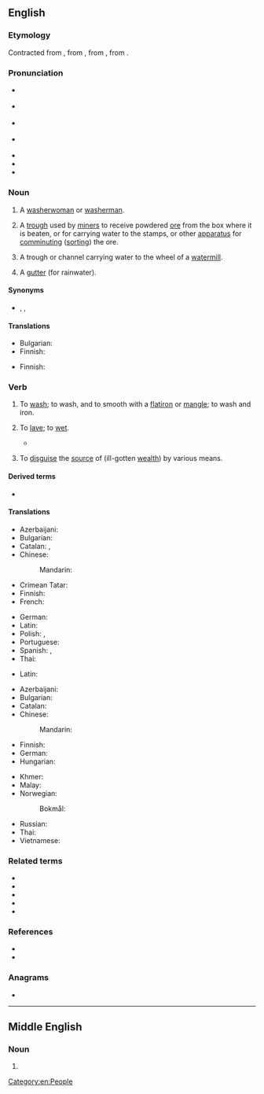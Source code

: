 ==English==
{{was wotd|2007|October|5}}
{{wikipedia|dab=launder}}

===Etymology===
{{root|en|ine-pro|*lewh₃-}}
Contracted from {{inh|en|enm|lavender}}, from {{der|en|fro|lavandiere}}, from {{der|en|LL.|lavandena}}, from {{der|en|la|lavō||I wash}}.

===Pronunciation===
* {{a|RP}} {{IPA|en|/ˈlɔːndə/}}
* {{a|some accents}} {{IPA|en|/ˈlɑːndə(ɹ)/}}
* {{a|US}} {{IPA|en|/ˈlɔndɚ/}}
* {{a|cot-caught}} {{IPA|en|/ˈlɑndɚ/}}
* {{audio|en|en-us-launder.ogg|Audio (US)}}
* {{audio|en|en-au-launder.ogg|Audio (AU)}}
* {{rhymes|en|ɔːndə(ɹ)|ɑːndə(ɹ)}}

===Noun===
{{en-noun}}

# {{lb|en|obsolete}} A [[washerwoman]] or [[washerman]].
# {{lb|en|mining}} A [[trough]] used by [[miner]]s to receive powdered [[ore]] from the box where it is beaten, or for carrying water to the stamps, or other [[apparatus]] for [[comminuting]] ([[sorting]]) the ore.
# A trough or channel carrying water to the wheel of a [[watermill]].
#: {{synonyms|en|inlayer}}
# A [[gutter]] (for rainwater).

====Synonyms====
* {{sense|washerwoman}} {{l|en|launderer}}, {{l|en|laundress}}, {{l|en|washerwoman}}

====Translations====
{{trans-see|washerwoman}}

{{trans-top|trough used by miners to carry material}}
* Bulgarian: {{t|bg|корито за промиване|n}}
* Finnish: {{t+|fi|ränni}}
{{trans-mid}}
{{trans-bottom}}

{{trans-top|trough or channel carrying water to the wheel of a watermill}}
* Finnish: {{t+|fi|ränni}}
{{trans-mid}}
{{trans-bottom}}

{{trans-see|gutter for rainwater|gutter}}

===Verb===
{{en-verb}}

# To [[wash]]; to wash, and to smooth with a [[flatiron]] or [[mangle]]; to wash and iron.
# {{lb|en|obsolete}} To [[lave]]; to [[wet]].
#* {{RQ:Shakespeare Sonnets|poem=A Lover's Complaint|passage=Oft did she heave her napkin to her eyne, / Which on it had conceited characters, / '''Laundering''' the silken figures in the brine}}
# {{senseid|en|money}} {{lb|en|money}} To [[disguise]] the [[source]] of (ill-gotten [[wealth]]) by various means.

====Derived terms====
* {{l|en|money laundering}}

====Translations====
{{trans-top|to wash and iron}}
* Azerbaijani: {{t+|az|yumaq}}
* Bulgarian: {{t+|bg|пера}}
* Catalan: {{t+|ca|rentar}}, {{t|ca|fer la bugada}}
* Chinese:
*: Mandarin: {{t+|cmn|洗|sc=Hani}}
* Crimean Tatar: {{t|crh|yuvmaq}}
* Finnish: {{t|fi|[[pyykätä]] [[ja]] [[silittää]]}}
* French: {{t+|fr|blanchir}}
{{trans-mid}}
* German: {{t+|de|waschen}}
* Latin: {{t+|la|lavō}}
* Polish: {{t+|pl|prać}}, {{t|pl|uprać}}
* Portuguese: {{t+|pt|lavar}}
* Spanish: {{t+|es|lavar}}, {{t|es|hacer la colada}}
* Thai: {{t|th|ซักอบรีด}}
{{trans-bottom}}

{{trans-top|to wet}}
* Latin: {{t+|la|lavō}}
{{trans-mid}}
{{trans-bottom}}

{{trans-top|to disguise the source of}}
* Azerbaijani: {{t+|az|yumaq}}
* Bulgarian: {{t+|bg|пера}}
* Catalan: {{t+|ca|blanquejar}}
* Chinese:
*: Mandarin: {{t-needed|cmn}}
* Finnish: {{t+|fi|pestä}}
* German: {{t+|de|waschen}}
* Hungarian: {{t|hu|pénzt mos}}
{{trans-mid}}
* Khmer: {{t-needed|km}}
* Malay: {{t-needed|ms}}
* Norwegian:
*: Bokmål: {{t|nb|hvitvaske}}
* Russian: {{t+|ru|отмывать}}
* Thai: {{t+|th|ฟอก}}
* Vietnamese: {{t-needed|vi}}
{{trans-bottom}}

===Related terms===
* {{l|en|launderer}}
* {{l|en|launderette}}
* {{l|en|laundress}}
* {{l|en|laundry}}
* {{l|en|lave}}

===References===
* {{R:Century 1911}}
* {{R:OneLook}}

===Anagrams===
* {{anagrams|en|a=adelnru|Arundel|lurdane|rundale}}

[[Category:en:People]]

----

==Middle English==

===Noun===
{{head|enm|noun}}

# {{alt form|enm|lavender}}